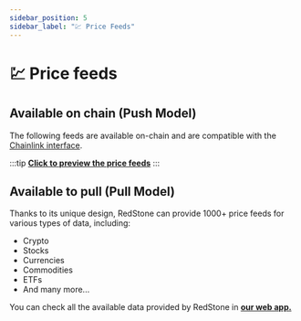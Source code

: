 ```yaml
---
sidebar_position: 5
sidebar_label: "💹 Price Feeds"
---
```



# 💹 Price feeds

## Available on chain (Push Model)

The following feeds are available on-chain and are compatible with the [Chainlink interface](https://github.com/smartcontractkit/chainlink/blob/develop/contracts/src/v0.6/interfaces/AggregatorV3Interface.sol).

:::tip **[Click to preview the price feeds](https://app.redstone.finance/app/feeds/)** 
:::

## Available to pull (Pull Model)

Thanks to its unique design, RedStone can provide 1000+ price feeds for various types of data, including:

- Crypto
- Stocks
- Currencies
- Commodities
- ETFs
- And many more...

You can check all the available data provided by RedStone in **[our web app.](https://app.redstone.finance/#/app/tokens)**
